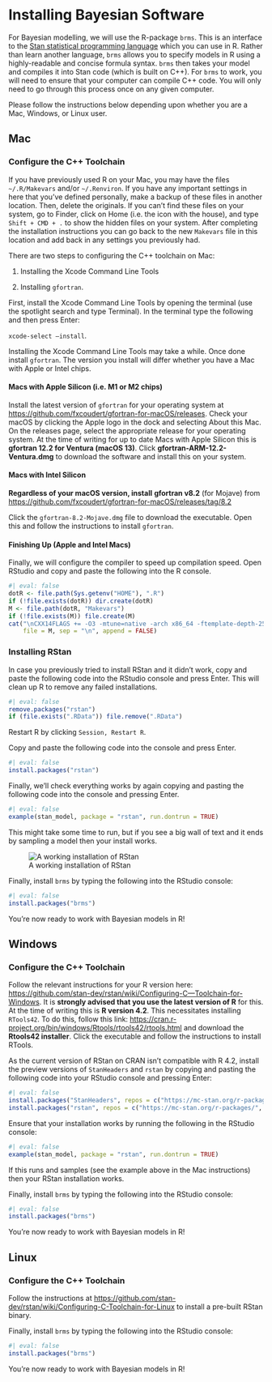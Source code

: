 # Installing Bayesian Software

For Bayesian modelling, we will use the R-package `brms`. This is an interface to the [Stan statistical programming language](https://mc-stan.org/) which you can use in R. Rather than learn another language, `brms` allows you to specify models in R using a highly-readable and concise formula syntax. `brms` then takes your model and compiles it into Stan code (which is built on C++). For `brms` to work, you will need to ensure that your computer can compile C++ code. You will only need to go through this process once on any given computer.

Please follow the instructions below depending upon whether you are a Mac, Windows, or Linux user.

## Mac

### Configure the C++ Toolchain

If you have previously used R on your Mac, you may have the files `~/.R/Makevars` and/or `~/.Renviron`. If you have any important settings in here that you've defined personally, make a backup of these files in another location. Then, delete the originals. If you can't find these files on your system, go to Finder, click on Home (i.e. the icon with the house), and type `Shift + CMD + .` to show the hidden files on your system. After completing the installation instructions you can go back to the new `Makevars` file in this location and add back in any settings you previously had.

There are two steps to configuring the C++ toolchain on Mac:

1.  Installing the Xcode Command Line Tools

2.  Installing `gfortran`.

First, install the Xcode Command Line Tools by opening the terminal (use the spotlight search and type Terminal). In the terminal type the following and then press Enter:

`xcode-select —install`.

Installing the Xcode Command Line Tools may take a while. Once done install `gfortran`. The version you install will differ whether you have a Mac with Apple or Intel chips.

#### Macs with Apple Silicon (i.e. M1 or M2 chips) 

Install the latest version of `gfortran` for your operating system at <https://github.com/fxcoudert/gfortran-for-macOS/releases>. Check your macOS by clicking the Apple logo in the dock and selecting About this Mac. On the releases page, select the appropriate release for your operating system. At the time of writing for up to date Macs with Apple Silicon this is **gfortran 12.2 for Ventura (macOS 13)**. Click **gfortran-ARM-12.2-Ventura.dmg** to download the software and install this on your system.

#### Macs with Intel Silicon

**Regardless of your macOS version, install** **gfortran v8.2** (for Mojave) from <https://github.com/fxcoudert/gfortran-for-macOS/releases/tag/8.2>

Click the `gfortran-8.2-Mojave.dmg` file to download the executable. Open this and follow the instructions to install `gfortran`.

#### Finishing Up (Apple and Intel Macs)

Finally, we will configure the compiler to speed up compilation speed. Open RStudio and copy and paste the following into the R console.

```r
#| eval: false
dotR <- file.path(Sys.getenv("HOME"), ".R")
if (!file.exists(dotR)) dir.create(dotR)
M <- file.path(dotR, "Makevars")
if (!file.exists(M)) file.create(M)
cat("\nCXX14FLAGS += -O3 -mtune=native -arch x86_64 -ftemplate-depth-256",
    file = M, sep = "\n", append = FALSE)
```

### Installing RStan

In case you previously tried to install RStan and it didn't work, copy and paste the following code into the RStudio console and press Enter. This will clean up R to remove any failed installations.

```r
#| eval: false
remove.packages("rstan")
if (file.exists(".RData")) file.remove(".RData")
```

Restart R by clicking `Session, Restart R`.

Copy and paste the following code into the console and press Enter.

```r
#| eval: false
install.packages("rstan")
```

Finally, we'll check everything works by again copying and pasting the following code into the console and pressing Enter.

```r
#| eval: false
example(stan_model, package = "rstan", run.dontrun = TRUE)
```

This might take some time to run, but if you see a big wall of text and it ends by sampling a model then your install works.

![A working installation of RStan](img/stan-install-sampling.png)

Finally, install `brms` by typing the following into the RStudio console:

```r
#| eval: false
install.packages("brms")
```

You're now ready to work with Bayesian models in R!

## Windows

### Configure the C++ Toolchain

Follow the relevant instructions for your R version here: [https://github.com/stan-dev/rstan/wiki/Configuring-C---Toolchain-for-Windows](https://github.com/stan-dev/rstan/wiki/Configuring-C—Toolchain-for-Windows). It is **strongly advised that you use the latest version of R** for this. At the time of writing this is **R version 4.2**. This necessitates installing `RTools42`. To do this, follow this link: <https://cran.r-project.org/bin/windows/Rtools/rtools42/rtools.html> and download the **Rtools42 installer**. Click the executable and follow the instructions to install RTools.

As the current version of RStan on CRAN isn't compatible with R 4.2, install the preview versions of `StanHeaders` and `rstan` by copying and pasting the following code into your RStudio console and pressing Enter:

```r
#| eval: false
install.packages("StanHeaders", repos = c("https://mc-stan.org/r-packages/", getOption("repos")))
install.packages("rstan", repos = c("https://mc-stan.org/r-packages/", getOption("repos")))
```

Ensure that your installation works by running the following in the RStudio console:

```r
#| eval: false
example(stan_model, package = "rstan", run.dontrun = TRUE)
```

If this runs and samples (see the example above in the Mac instructions) then your RStan installation works.

Finally, install `brms` by typing the following into the RStudio console:

```r
#| eval: false
install.packages("brms")
```

You're now ready to work with Bayesian models in R!

## Linux

### Configure the C++ Toolchain

Follow the instructions at <https://github.com/stan-dev/rstan/wiki/Configuring-C-Toolchain-for-Linux> to install a pre-built RStan binary.

Finally, install `brms` by typing the following into the RStudio console:

```r
#| eval: false
install.packages("brms")
```

You're now ready to work with Bayesian models in R!
